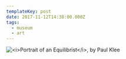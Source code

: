 ```yaml
---
templateKey: post
date: 2017-11-12T14:38:00.000Z
tags:
  - museum
  - art
---
```

![](../../assets/art/20171112-portrait-of-an-equilibrist.jpg "<i>Portrait of an Equilibrist</i>, by Paul Klee")